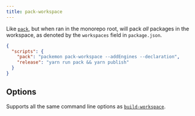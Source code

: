 ```yaml
---
title: pack-workspace
---
```


Like [`pack`](./build), but when ran in the monorepo root, will pack _all_ packages in the
workspace, as denoted by the `workspaces` field in `package.json`.

```json title="package.json"
{
  "scripts": {
    "pack": "packemon pack-workspace --addEngines --declaration",
    "release": "yarn run pack && yarn publish"
  }
}
```

## Options

Supports all the same command line options as [`build-workspace`](./build-workspace).
